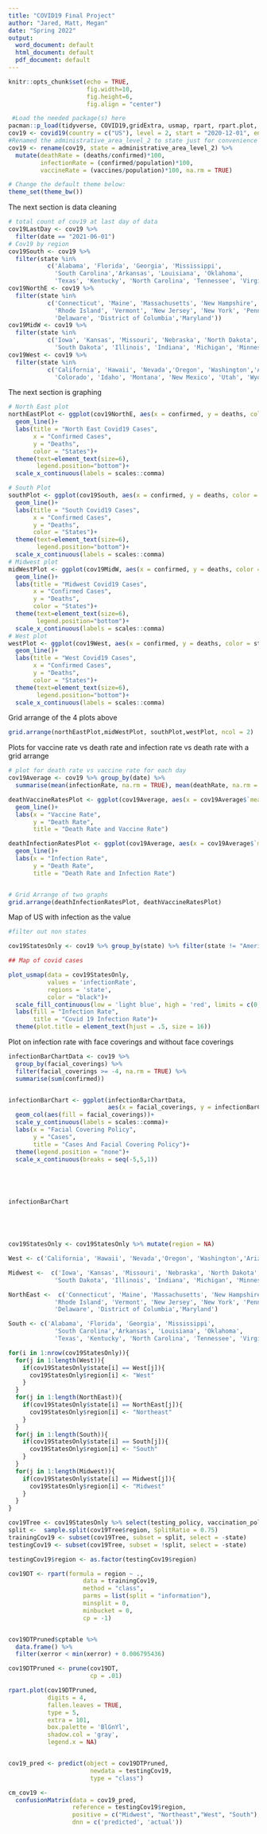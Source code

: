 ```yaml
---
title: "COVID19 Final Project"
author: "Jared, Matt, Megan"
date: "Spring 2022"
output:
  word_document: default
  html_document: default
  pdf_document: default
---
```


```r
knitr::opts_chunk$set(echo = TRUE,
                      fig.width=10, 
                      fig.height=6, 
                      fig.align = "center")

 #Load the needed package(s) here
pacman::p_load(tidyverse, COVID19,gridExtra, usmap, rpart, rpart.plot, caret, caTools)
cov19 <- covid19(country = c("US"), level = 2, start = "2020-12-01", end = "2021-06-01")
#Renamed the administrative_area_level_2 to state just for convenience and added three percentage variables
cov19 <- rename(cov19, state = administrative_area_level_2) %>%
  mutate(deathRate = (deaths/confirmed)*100,
         infectionRate = (confirmed/population)*100,
         vaccineRate = (vaccines/population)*100, na.rm = TRUE)

# Change the default theme below:
theme_set(theme_bw())
```

The next section is data cleaning

```r
# total count of cov19 at last day of data
cov19LastDay <- cov19 %>%
  filter(date == "2021-06-01")
# Cov19 by region
cov19South <- cov19 %>% 
  filter(state %in% 
           c('Alabama', 'Florida', 'Georgia', 'Mississippi', 
             'South Carolina','Arkansas', 'Louisiana', 'Oklahoma', 
             'Texas', 'Kentucky', 'North Carolina', 'Tennessee', 'Virginia', 'West Virginia'))
cov19NorthE <- cov19 %>% 
  filter(state %in% 
           c('Connecticut', 'Maine', 'Massachusetts', 'New Hampshire', 
             'Rhode Island', 'Vermont', 'New Jersey', 'New York', 'Pennsylvania',
             'Delaware', 'District of Columbia','Maryland'))
cov19MidW <- cov19 %>%
  filter(state %in%
           c('Iowa', 'Kansas', 'Missouri', 'Nebraska', 'North Dakota', 
             'South Dakota', 'Illinois', 'Indiana', 'Michigan', 'Minnesota', 'Ohio', 'Wisconsin'))
cov19West <- cov19 %>%
  filter(state %in%
           c('California', 'Hawaii', 'Nevada','Oregon', 'Washington','Arizona', 
             'Colorado', 'Idaho', 'Montana', 'New Mexico', 'Utah', 'Wyoming'))
```

The next section is graphing

```r

# North East plot
northEastPlot <- ggplot(cov19NorthE, aes(x = confirmed, y = deaths, color = state))+
  geom_line()+
  labs(title = "North East Covid19 Cases",
       x = "Confirmed Cases",
       y = "Deaths",
       color = "States")+
  theme(text=element_text(size=6),
        legend.position="bottom")+
  scale_x_continuous(labels = scales::comma)

# South Plot
southPlot <- ggplot(cov19South, aes(x = confirmed, y = deaths, color = state))+
  geom_line()+
  labs(title = "South Covid19 Cases",
       x = "Confirmed Cases",
       y = "Deaths",
       color = "States")+
  theme(text=element_text(size=6),
        legend.position="bottom")+
  scale_x_continuous(labels = scales::comma)
# Midwest plot
midWestPlot <- ggplot(cov19MidW, aes(x = confirmed, y = deaths, color = state))+
  geom_line()+
  labs(title = "Midwest Covid19 Cases",
       x = "Confirmed Cases",
       y = "Deaths",
       color = "States")+
  theme(text=element_text(size=6),
        legend.position="bottom")+
  scale_x_continuous(labels = scales::comma)
# West plot
westPlot <- ggplot(cov19West, aes(x = confirmed, y = deaths, color = state))+
  geom_line()+
  labs(title = "West Covid19 Cases",
       x = "Confirmed Cases",
       y = "Deaths",
       color = "States")+
  theme(text=element_text(size=6),
        legend.position="bottom")+
  scale_x_continuous(labels = scales::comma)
```

Grid arrange of the 4 plots above

```r

grid.arrange(northEastPlot,midWestPlot, southPlot,westPlot, ncol = 2)

```


Plots for vaccine rate vs death rate and infection rate vs death rate with a grid arrange


```r

# plot for death rate vs vaccine rate for each day
cov19Average <- cov19 %>% group_by(date) %>%
  summarise(mean(infectionRate, na.rm = TRUE), mean(deathRate, na.rm = TRUE), mean(vaccineRate, na.rm = TRUE))

deathVaccineRatesPlot <- ggplot(cov19Average, aes(x = cov19Average$`mean(vaccineRate, na.rm = TRUE)`, y = cov19Average$`mean(deathRate, na.rm = TRUE)`))+
  geom_line()+
  labs(x = "Vaccine Rate",
       y = "Death Rate",
       title = "Death Rate and Vaccine Rate")

deathInfectionRatesPlot <- ggplot(cov19Average, aes(x = cov19Average$`mean(infectionRate, na.rm = TRUE)`, y = cov19Average$`mean(deathRate, na.rm = TRUE)`))+
  geom_line()+
  labs(x = "Infection Rate",
       y = "Death Rate",
       title = "Death Rate and Infection Rate")


# Grid Arrange of two graphs
grid.arrange(deathInfectionRatesPlot, deathVaccineRatesPlot)
```

Map of US with infection as the value

```r
#filter out non states

cov19StatesOnly <- cov19 %>% group_by(state) %>% filter(state != "American Samoa", state != "Puerto Rico", state != "Northern Mariana Islands", state != "District of Columbia", state != "Guam", state != "Virgin Islands")

## Map of covid cases

plot_usmap(data = cov19StatesOnly,
           values = 'infectionRate',
           regions = 'state',
           color = "black")+
  scale_fill_continuous(low = 'light blue', high = 'red', limits = c(0,15))+
  labs(fill = "Infection Rate",
       title = "Covid 19 Infection Rate")+
  theme(plot.title = element_text(hjust = .5, size = 16))

```

Plot on infection rate with face coverings and without face coverings


```r

infectionBarChartData <- cov19 %>% 
  group_by(facial_coverings) %>% 
  filter(facial_coverings >= -4, na.rm = TRUE) %>%
  summarise(sum(confirmed))


infectionBarChart <- ggplot(infectionBarChartData, 
                            aes(x = facial_coverings, y = infectionBarChartData$`sum(confirmed)`))+
  geom_col(aes(fill = facial_coverings))+
  scale_y_continuous(labels = scales::comma)+
  labs(x = "Facial Covering Policy",
       y = "Cases",
       title = "Cases And Facial Covering Policy")+
  theme(legend.position = "none")+
  scale_x_continuous(breaks = seq(-5,5,1))
  




infectionBarChart






```
```r

cov19StatesOnly <- cov19StatesOnly %>% mutate(region = NA)

West <- c('California', 'Hawaii', 'Nevada','Oregon', 'Washington','Arizona', 'Colorado', 'Idaho', 'Montana', 'New Mexico', 'Utah', 'Wyoming')

Midwest <-  c('Iowa', 'Kansas', 'Missouri', 'Nebraska', 'North Dakota', 
             'South Dakota', 'Illinois', 'Indiana', 'Michigan', 'Minnesota', 'Ohio', 'Wisconsin')

NorthEast <-  c('Connecticut', 'Maine', 'Massachusetts', 'New Hampshire', 
             'Rhode Island', 'Vermont', 'New Jersey', 'New York', 'Pennsylvania',
             'Delaware', 'District of Columbia','Maryland')

South <- c('Alabama', 'Florida', 'Georgia', 'Mississippi', 
             'South Carolina','Arkansas', 'Louisiana', 'Oklahoma', 
             'Texas', 'Kentucky', 'North Carolina', 'Tennessee', 'Virginia', 'West Virginia')

for(i in 1:nrow(cov19StatesOnly)){
  for(j in 1:length(West)){
    if(cov19StatesOnly$state[i] == West[j]){
      cov19StatesOnly$region[i] <- "West"
    }
  }
  for(j in 1:length(NorthEast)){
    if(cov19StatesOnly$state[i] == NorthEast[j]){
      cov19StatesOnly$region[i] <- "Northeast"
    }
  }
  for(j in 1:length(South)){
    if(cov19StatesOnly$state[i] == South[j]){
      cov19StatesOnly$region[i] <- "South"
    }
  }
  for(j in 1:length(Midwest)){
    if(cov19StatesOnly$state[i] == Midwest[j]){
      cov19StatesOnly$region[i] <- "Midwest"
    }
  }
}

cov19Tree <- cov19StatesOnly %>% select(testing_policy, vaccination_policy, facial_coverings, workplace_closing, school_closing, transport_closing, region)
split <-  sample.split(cov19Tree$region, SplitRatio = 0.75)
trainingCov19 <- subset(cov19Tree, subset = split, select = -state)
testingCov19 <- subset(cov19Tree, subset = !split, select = -state)

testingCov19$region <- as.factor(testingCov19$region)

cov19DT <- rpart(formula = region ~ .,
                     data = trainingCov19,
                     method = "class",
                     parms = list(split = "information"),
                     minsplit = 0, 
                     minbucket = 0,
                     cp = -1)


cov19DTPruned$cptable %>% 
  data.frame() %>% 
  filter(xerror < min(xerror) + 0.006795436)

cov19DTPruned <- prune(cov19DT,
                       cp = .01)

rpart.plot(cov19DTPruned, 
           digits = 4,
           fallen.leaves = TRUE,
           type = 5, 
           extra = 101,
           box.palette = 'BlGnYl',
           shadow.col = 'gray',
           legend.x = NA)


cov19_pred <- predict(object = cov19DTPruned,
                       newdata = testingCov19,
                       type = "class")

cm_cov19 <- 
  confusionMatrix(data = cov19_pred, 
                  reference = testingCov19$region,
                  positive = c("Midwest", "Northeast","West", "South"),
                  dnn = c('predicted', 'actual')) 
```

